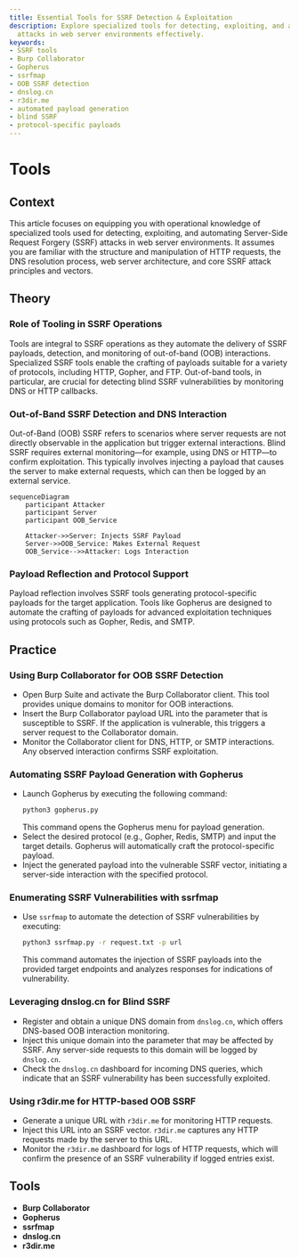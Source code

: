 ```yaml
---
title: Essential Tools for SSRF Detection & Exploitation
description: Explore specialized tools for detecting, exploiting, and automating SSRF
  attacks in web server environments effectively.
keywords:
- SSRF tools
- Burp Collaborator
- Gopherus
- ssrfmap
- OOB SSRF detection
- dnslog.cn
- r3dir.me
- automated payload generation
- blind SSRF
- protocol-specific payloads
---
```


# Tools

## Context

This article focuses on equipping you with operational knowledge of specialized tools used for detecting, exploiting, and automating Server-Side Request Forgery (SSRF) attacks in web server environments. It assumes you are familiar with the structure and manipulation of HTTP requests, the DNS resolution process, web server architecture, and core SSRF attack principles and vectors.

## Theory

### Role of Tooling in SSRF Operations

Tools are integral to SSRF operations as they automate the delivery of SSRF payloads, detection, and monitoring of out-of-band (OOB) interactions. Specialized SSRF tools enable the crafting of payloads suitable for a variety of protocols, including HTTP, Gopher, and FTP. Out-of-band tools, in particular, are crucial for detecting blind SSRF vulnerabilities by monitoring DNS or HTTP callbacks.

### Out-of-Band SSRF Detection and DNS Interaction

Out-of-Band (OOB) SSRF refers to scenarios where server requests are not directly observable in the application but trigger external interactions. Blind SSRF requires external monitoring—for example, using DNS or HTTP—to confirm exploitation. This typically involves injecting a payload that causes the server to make external requests, which can then be logged by an external service.

```mermaid
sequenceDiagram
    participant Attacker
    participant Server
    participant OOB_Service

    Attacker->>Server: Injects SSRF Payload
    Server->>OOB_Service: Makes External Request
    OOB_Service-->>Attacker: Logs Interaction
```

### Payload Reflection and Protocol Support

Payload reflection involves SSRF tools generating protocol-specific payloads for the target application. Tools like Gopherus are designed to automate the crafting of payloads for advanced exploitation techniques using protocols such as Gopher, Redis, and SMTP.

## Practice

### Using Burp Collaborator for OOB SSRF Detection

- Open Burp Suite and activate the Burp Collaborator client. This tool provides unique domains to monitor for OOB interactions.
- Insert the Burp Collaborator payload URL into the parameter that is susceptible to SSRF. If the application is vulnerable, this triggers a server request to the Collaborator domain.
- Monitor the Collaborator client for DNS, HTTP, or SMTP interactions. Any observed interaction confirms SSRF exploitation.

### Automating SSRF Payload Generation with Gopherus

- Launch Gopherus by executing the following command:
  ```bash
  python3 gopherus.py
  ```
  This command opens the Gopherus menu for payload generation.
- Select the desired protocol (e.g., Gopher, Redis, SMTP) and input the target details. Gopherus will automatically craft the protocol-specific payload.
- Inject the generated payload into the vulnerable SSRF vector, initiating a server-side interaction with the specified protocol.

### Enumerating SSRF Vulnerabilities with ssrfmap

- Use `ssrfmap` to automate the detection of SSRF vulnerabilities by executing:
  ```bash
  python3 ssrfmap.py -r request.txt -p url
  ```
  This command automates the injection of SSRF payloads into the provided target endpoints and analyzes responses for indications of vulnerability.

### Leveraging dnslog.cn for Blind SSRF

- Register and obtain a unique DNS domain from `dnslog.cn`, which offers DNS-based OOB interaction monitoring.
- Inject this unique domain into the parameter that may be affected by SSRF. Any server-side requests to this domain will be logged by `dnslog.cn`.
- Check the `dnslog.cn` dashboard for incoming DNS queries, which indicate that an SSRF vulnerability has been successfully exploited.

### Using r3dir.me for HTTP-based OOB SSRF

- Generate a unique URL with `r3dir.me` for monitoring HTTP requests.
- Inject this URL into an SSRF vector. `r3dir.me` captures any HTTP requests made by the server to this URL.
- Monitor the `r3dir.me` dashboard for logs of HTTP requests, which will confirm the presence of an SSRF vulnerability if logged entries exist.

## Tools

- **Burp Collaborator**
- **Gopherus**
- **ssrfmap**
- **dnslog.cn**
- **r3dir.me** 